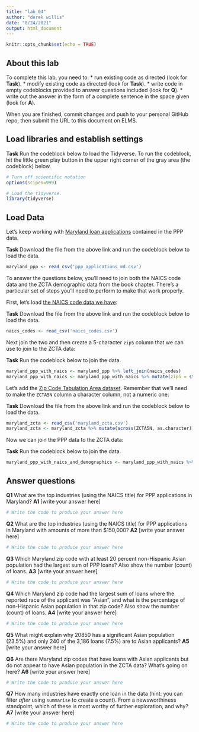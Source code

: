```yaml
---
title: "lab_04"
author: "derek willis"
date: "8/24/2021"
output: html_document
---
```


```r
knitr::opts_chunk$set(echo = TRUE)
```

## About this lab

To complete this lab, you need to:
* run existing code as directed (look for **Task**).
* modify existing code as directed (look for **Task**).
* write code in empty codeblocks provided to answer questions included (look for **Q**).
* write out the answer in the form of a complete sentence in the space given (look for **A**).

When you are finished, commit changes and push to your personal GitHub repo, then submit the URL to this document on ELMS.

## Load libraries and establish settings

**Task** Run the codeblock below to load the Tidyverse. To run the codeblock, hit the little green play button in the upper right corner of the gray area (the codeblock) below.

```r
# Turn off scientific notation
options(scipen=999)

# Load the tidyverse.
library(tidyverse)
```

## Load Data

Let's keep working with [Maryland loan applications](https://umd.box.com/s/czolak14n8ts55aqnt7rrqfb6cb8blr1) contained in the PPP data.

**Task** Download the file from the above link and run the codeblock below to load the data.

```r
maryland_ppp <- read_csv('ppp_applications_md.csv')
```

To answer the questions below, you'll need to join both the NAICS code data and the ZCTA demographic data from the book chapter. There's a particular set of steps you'll need to perform to make that work properly.

First, let's load [the NAICS code data we have](https://umd.box.com/s/thou3merdzwzbdimbvd06zkax1zndcsk):

**Task** Download the file from the above link and run the codeblock below to load the data.

```r
naics_codes <- read_csv('naics_codes.csv')
```

Next join the two and then create a 5-character `zip5` column that we can use to join to the ZCTA data:

**Task** Run the codeblock below to join the data.

```r
maryland_ppp_with_naics <- maryland_ppp %>% left_join(naics_codes)
maryland_ppp_with_naics <- maryland_ppp_with_naics %>% mutate(zip5 = str_sub(zip, 1, 5))
```

Let's add the [Zip Code Tabulation Area dataset](https://umd.box.com/s/2xsq2rpkmg4ct3a77vt8j5bu4vu1z0tf). Remember that we'll need to make the `ZCTA5N` column a character column, not a numeric one:

**Task** Download the file from the above link and run the codeblock below to load the data.

```r
maryland_zcta <- read_csv('maryland_zcta.csv')
maryland_zcta <- maryland_zcta %>% mutate(across(ZCTA5N, as.character))
```

Now we can join the PPP data to the ZCTA data:

**Task** Run the codeblock below to join the data.

```r
maryland_ppp_with_naics_and_demographics <- maryland_ppp_with_naics %>% left_join(maryland_zcta, by=c("zip5"="ZCTA5N"))
```

## Answer questions

**Q1** What are the top industries (using the NAICS title) for PPP applications in Maryland?
**A1** [write your answer here]

```r
# Write the code to produce your answer here

```

**Q2** What are the top industries (using the NAICS title) for PPP applications in Maryland with amounts of more than $150,000?
**A2** [write your answer here]

```r
# Write the code to produce your answer here

```

**Q3** Which Maryland zip code with at least 20 percent non-Hispanic Asian population had the largest sum of PPP loans? Also show the number (count) of loans.
**A3** [write your answer here]

```r
# Write the code to produce your answer here

```

**Q4** Which Maryland zip code had the largest sum of loans where the reported race of the applicant was "Asian", and what is the percentage of non-Hispanic Asian population in that zip code? Also show the number (count) of loans.
**A4** [write your answer here]

```r
# Write the code to produce your answer here

```

**Q5** What might explain why 20850 has a significant Asian population (23.5%) and only 240 of the 3,186 loans (7.5%) are to Asian applicants?
**A5** [write your answer here]


**Q6** Are there Maryland zip codes that have loans with Asian applicants but do not appear to have Asian population in the ZCTA data? What's going on here?
**A6** [write your answer here]

```r
# Write the code to produce your answer here

```

**Q7** How many industries have exactly one loan in the data (hint: you can filter _after_ using `summarise` to create a count). From a newsworthiness standpoint, which of these is most worthy of further exploration, and why?
**A7** [write your answer here]

```r
# Write the code to produce your answer here

```
